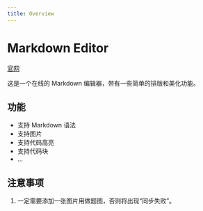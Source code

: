 ```yaml
---
title: Overview
---
```

# Markdown Editor

[官网](https://md.multipost.app)

这是一个在线的 Markdown 编辑器，带有一些简单的排版和美化功能。


## 功能

- 支持 Markdown 语法
- 支持图片
- 支持代码高亮
- 支持代码块
- ...

## 注意事项
1. 一定需要添加一张图片用做题图，否则将出现“同步失败”。